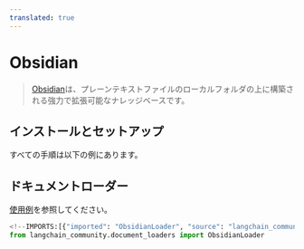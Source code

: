 ```yaml
---
translated: true
---
```


# Obsidian

>[Obsidian](https://obsidian.md/)は、プレーンテキストファイルのローカルフォルダの上に構築される強力で拡張可能なナレッジベースです。

## インストールとセットアップ

すべての手順は以下の例にあります。

## ドキュメントローダー

[使用例](/docs/integrations/document_loaders/obsidian)を参照してください。

```python
<!--IMPORTS:[{"imported": "ObsidianLoader", "source": "langchain_community.document_loaders", "docs": "https://api.python.langchain.com/en/latest/document_loaders/langchain_community.document_loaders.obsidian.ObsidianLoader.html", "title": "Obsidian"}]-->
from langchain_community.document_loaders import ObsidianLoader
```
